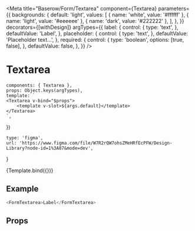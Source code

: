 

<Meta
    title="Baserow/Form/Textarea"
    component={Textarea}
    parameters={{
        backgrounds: {
            default: 'light',
            values: [
                { name: 'white', value: '#ffffff' },
                { name: 'light', value: '#eeeeee' },
                { name: 'dark', value: '#222222' },
            ],
        },
    }}
    decorators={[withDesign]}
    argTypes={{
        label: {
            control: {
                type: 'text',
            },
            defaultValue: 'Label',
        },
        placeholder: {
            control: {
                type: 'text',
            },
            defaultValue: 'Placeholder text...',
        },
        required: {
            control: {
                type: 'boolean',
                options: [true, false],
            },
            defaultValue: false,
        },
    }}
/>

# Textarea

    components: { Textarea },
    props: Object.keys(argTypes),
    template: `
    <Textarea v-bind="$props">
        <template v-slot>${args.default}</template>
    </Textarea>
    `,
})

    type: 'figma',
    url: 'https://www.figma.com/file/W7R2rQW7ohsZMeHRfEcPFW/Design-Library?node-id=1%3A87&mode=dev',
}

<Canvas>
    <Story
        name="Default"
        parameters={{
            design: config(designConfig),
        }}
        args={{
            id: 'firstname',
            helperText:
                'We’ll use this address if we need to contact you about your account.',
            iconRight: 'db',
        }}
    >
        {Template.bind({})}
    </Story>
</Canvas>

## Example

```javascript
<FormTextarea>Label</FormTextarea>
```

## Props

<Props of={FormTextarea} />

